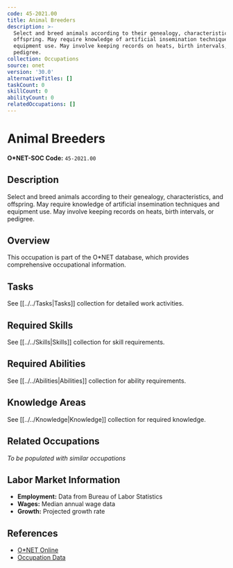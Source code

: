 ```yaml
---
code: 45-2021.00
title: Animal Breeders
description: >-
  Select and breed animals according to their genealogy, characteristics, and
  offspring. May require knowledge of artificial insemination techniques and
  equipment use. May involve keeping records on heats, birth intervals, or
  pedigree.
collection: Occupations
source: onet
version: '30.0'
alternativeTitles: []
taskCount: 0
skillCount: 0
abilityCount: 0
relatedOccupations: []
---
```

# Animal Breeders

**O*NET-SOC Code:** `45-2021.00`

## Description

Select and breed animals according to their genealogy, characteristics, and offspring. May require knowledge of artificial insemination techniques and equipment use. May involve keeping records on heats, birth intervals, or pedigree.

## Overview

This occupation is part of the O*NET database, which provides comprehensive occupational information.

## Tasks

See [[../../Tasks|Tasks]] collection for detailed work activities.

## Required Skills

See [[../../Skills|Skills]] collection for skill requirements.

## Required Abilities

See [[../../Abilities|Abilities]] collection for ability requirements.

## Knowledge Areas

See [[../../Knowledge|Knowledge]] collection for required knowledge.

## Related Occupations

*To be populated with similar occupations*

## Labor Market Information

- **Employment:** Data from Bureau of Labor Statistics
- **Wages:** Median annual wage data
- **Growth:** Projected growth rate

## References

- [O*NET Online](https://www.onetonline.org/link/summary/45-2021.00)
- [Occupation Data](https://www.onetcenter.org/)
